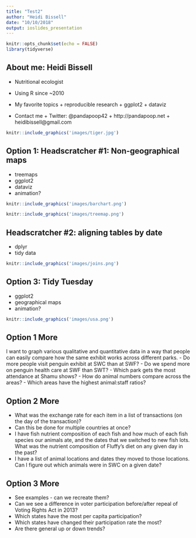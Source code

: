 ```yaml
---
title: "Test2"
author: "Heidi Bissell"
date: "10/10/2018"
output: ioslides_presentation
---
```


```r
knitr::opts_chunk$set(echo = FALSE)
library(tidyverse)

```

## About me: Heidi Bissell
<div class="columns-2">

* Nutritional ecologist
* Using R since ~2010

* My favorite topics
      + reproducible research
      + ggplot2
      + dataviz
      
* Contact me
      + Twitter: @pandapoop42
      + http://pandapoop.net
      + heidibissell@gmail.com
      
```r
knitr::include_graphics('images/tiger.jpg')
```

</div>

## Option 1: Headscratcher #1: Non-geographical maps
- treemaps
- ggplot2
- dataviz
- animation?

<div class="columns-2">
```r
knitr::include_graphics('images/barchart.png')
```
```r
knitr::include_graphics('images/treemap.png')
```
</div>

## Headscratcher #2: aligning tables by date
<div class="columns-2">

- dplyr
- tidy data

```r
knitr::include_graphics('images/joins.png')
```

</div>

## Option 3: Tidy Tuesday

- ggplot2
- geographical maps
- animation?

```r
knitr::include_graphics('images/usa.png')
```

## Option 1 More
I want to graph various qualitative and quantitative data in a way that people can easily compare how the same exhibit works across different parks.
- Do more people visit penguin exhibit at SWC than at SWF?
- Do we spend more on penguin health care at SWF than SWT?
- Which park gets the most attendance at Shamu shows?
- How do animal numbers compare across the areas?
- Which areas have the highest animal:staff ratios?


## Option 2 More
- What was the exchange rate for each item in a list of transactions (on the day of the transaction)?  
- Can this be done for multiple countries at once?
- I have fish nutrient composition of each fish and how much of each fish species our animals ate, and the dates that we switched to new fish lots.  What was the nutrient composition of Fluffy's diet on any given day in the past?
- I have a list of animal locations and dates they moved to those locations.  Can I figure out which animals were in SWC on a given date?

## Option 3 More
- See examples - can we recreate them?
- Can we see a difference in voter participation before/after repeal of Voting Rights Act in 2013?
- Which states have the most per capita participation?
- Which states have changed their participation rate the most?
- Are there general up or down trends?
